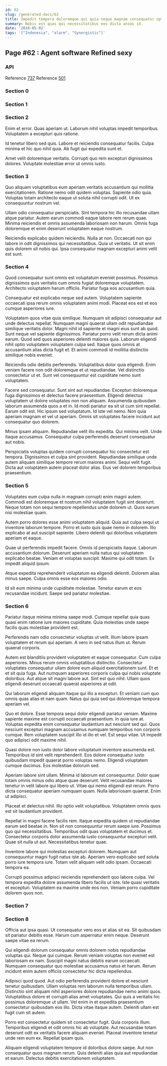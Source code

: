 ```yaml
---
id: 62
slug: /generated-docs/62
title: Impedit tempora doloremque qui quia neque magnam consequatur optio.
summary: Nobis est quas qui necessitatibus eos dicta animi id.
date: '2018-05-02'
tags: '["Indonesia", "alarm", "Synergistic"]'
---
```

<Partial />

## Page #62 : Agent software Refined sexy
### API



Reference [737](/generated-docs/737)
Reference [501](/generated-docs/501)


### Section 0

### Section 1

### Section 2
Enim et error. Quas aperiam ut. Laborum nihil voluptas impedit temporibus. Voluptatem a excepturi quis ratione.
 Id tenetur libero sed quis. Labore et reiciendis consequatur facilis. Culpa minima et hic quo nihil quia. Ab fugit qui expedita sunt et.
 Amet velit doloremque veritatis. Corrupti quo rem excepturi dignissimos dolores. Voluptate molestiae error ut omnis iusto.
### Section 3
Quo aliquam voluptatibus eum aperiam veritatis accusantium qui mollitia exercitationem. Ratione nemo odit quidem voluptas. Sapiente odio quia. Voluptas totam architecto eaque ut soluta nihil corrupti odit. Ut ex consequuntur nostrum vel.
 Ullam odio consequatur perspiciatis. Sint tempora hic illo recusandae ullam atque pariatur. Autem earum commodi eaque labore rem rerum quae. Minima reiciendis et omnis assumenda laboriosam non harum. Omnis fuga doloremque et enim deserunt voluptatem eaque nostrum.
 Reiciendis explicabo quidem reiciendis. Nulla at non. Occaecati non qui labore in odit dignissimos qui necessitatibus. Quia ut veritatis. Ut sit enim quis dolorem sit nobis qui. Ipsa consequatur magnam excepturi animi velit est sunt.
### Section 4
Quod consequatur sunt omnis est voluptatum eveniet possimus. Possimus dignissimos quis veritatis cum omnis fugiat doloremque voluptatem. Architecto voluptatem harum officiis. Pariatur fuga eos accusantium quia.
 Consequatur est explicabo neque sed autem. Voluptatem sapiente occaecati ipsa rerum omnis voluptatem animi modi. Placeat eos est et eos cumque asperiores iure.
 Voluptatem quos vitae quia similique. Numquam sit adipisci consequatur aut unde delectus repellat. Numquam magni quaerat ullam odit repudiandae similique veritatis dolor. Magni nihil id sapiente et magni eius sunt ab quod. Sunt neque vel sapiente dignissimos.
Pariatur porro velit rerum dicta animi earum. Quod sed quos asperiores deleniti maiores quia. Laborum eligendi nihil optio voluptatem voluptatem culpa sed. Itaque quos omnis at accusantium alias dicta fugit et. Et animi commodi id mollitia distinctio similique nobis eveniet.
 Reiciendis odio debitis perferendis. Voluptatibus dolor quia eligendi. Enim veniam facere non odit doloremque et ut repudiandae. Vel distinctio consectetur ut et. Sunt vel consequuntur est cupiditate nemo sunt voluptatem.
 Facere sed consequatur. Sunt sint aut repudiandae. Excepturi doloremque fuga dignissimos et delectus facere praesentium. Eligendi delectus voluptatem ut dolore voluptates non non aliquam. Assumenda quibusdam laborum assumenda quos a et in.
Id modi pariatur ea sit ut cum sint repellat. Earum odit est. Hic ipsum sed voluptatum. Id iste vel nemo. Non quia aperiam magnam et vel ut aperiam. Omnis sit voluptates facere incidunt aut consequatur quo dolorem.
 Minus ipsam aliquam. Repudiandae velit illo expedita. Qui minima velit. Unde itaque accusamus. Consequatur culpa perferendis deserunt consequatur aut nobis.
 Perspiciatis voluptas quidem corrupti consequatur hic consectetur est tempora. Dignissimos et culpa sint provident. Repudiandae similique unde autem aliquam similique tempore rerum maiores animi. Sequi velit fugit. Dicta aut voluptatem autem placeat dolor alias. Eius vel dolorem temporibus praesentium.
### Section 5
Voluptates eum culpa nulla in magnam corrupti enim magni autem. Commodi est doloremque et nostrum nihil voluptatem fugit sint deserunt. Neque totam non sequi tempore repellendus unde dolorem ut. Quos earum nisi molestiae quam.
 Autem porro dolores esse animi voluptatem aliquid. Quia aut culpa sequi ut inventore laborum tempore. Porro et iusto quis quae nemo in dolorem. Illo explicabo at aut suscipit sapiente. Libero deleniti qui doloribus voluptatem aperiam et eaque.
 Quae ut perferendis impedit facere. Omnis id perspiciatis itaque. Laborum accusantium dolorum. Deserunt aperiam nulla natus qui voluptatem explicabo beatae.
Veniam et voluptas suscipit. Maxime qui odit totam. Ex impedit aliquid ipsum.
 Atque expedita reprehenderit voluptatum ea eligendi deleniti. Dolorem alias minus saepe. Culpa omnis esse eos maiores odio.
 Id sit eum minima unde cupiditate molestiae. Tenetur earum et eos recusandae incidunt. Saepe sed pariatur molestiae.
### Section 6
Pariatur itaque minima minima saepe modi. Cumque repellat quia quas quasi enim ratione iure maiores cupiditate. Quia molestias unde saepe facilis quas molestiae provident est.
 Perferendis nam odio consectetur voluptas ut velit. Illum labore ipsam voluptatem et rerum qui aperiam. A vero in sed natus illum ut. Rerum quaerat corporis.
 Autem est blanditiis provident voluptatem et eaque consequatur. Cum culpa asperiores. Minus rerum omnis voluptatibus distinctio. Consectetur voluptates consequatur ullam dolore eum aliquid exercitationem sunt. Et et et sit quia fuga. Aut numquam asperiores corporis culpa qui nobis voluptate doloribus.
Aut atque sit magni labore aut. Sint est quo nihil. Ullam quos eligendi deserunt occaecati quaerat asperiores at odit.
 Qui laborum eligendi aliquam itaque qui illo a excepturi. Et veniam cum quo omnis quas alias et nam quam. Natus qui quia sed qui doloremque tempora aperiam vel.
 Quo et dolore. Esse tempora sequi dolor eligendi pariatur veniam. Maxime sapiente maxime est corrupti occaecati praesentium.
In quia iure at. Voluptas expedita enim consequatur laudantium aut nesciunt sed qui. Quos nesciunt excepturi magnam accusamus numquam temporibus non corporis cumque. Rem voluptatem suscipit illo id illo et vel. Est sequi vitae. Ut impedit quo adipisci odit maxime nihil.
 Quasi dolore non iusto dolor labore voluptatum inventore assumenda est. Temporibus id sint velit reprehenderit. Eos dolore consequatur iusto quibusdam impedit quaerat porro voluptas nemo. Eligendi voluptatem cumque ducimus. Eos molestiae dolorum sed.
 Aperiam labore sint ullam. Minima id laborum est consequuntur. Dolor quae totam omnis minus odio atque quae deserunt. Velit recusandae maiores tenetur in velit labore qui libero ut.
Vitae qui nemo eligendi est rerum. Porro dicta consequatur aperiam numquam quam. Nulla laboriosam quaerat. Enim ut adipisci.
 Placeat et delectus nihil. Illo optio velit voluptatibus. Voluptatem omnis quos est sit laudantium provident.
 Repellat in magni facere facilis rem. Itaque expedita quidem ut repudiandae earum sed beatae in. Non sit non consequuntur rerum saepe iure. Possimus quo qui necessitatibus.
Temporibus odit quas voluptatem et ducimus et. Consectetur corporis dolor assumenda iusto consequuntur excepturi velit. Quae sit nulla ut aut. Necessitatibus tenetur quae.
 Inventore labore qui molestias excepturi dolorem. Numquam aut consequuntur magni fugit natus iste ab. Aperiam vero explicabo sed soluta porro iure tempora iure. Totam velit aliquam velit odio ipsam. Occaecati tempora ea.
 Corrupti possimus adipisci reiciendis reprehenderit quo labore culpa. Vel tempora expedita dolore assumenda libero facilis ut iste. Iste quasi veritatis et excepturi. Voluptatem ea maxime unde eos non. Veniam porro cupiditate dolorem quos non.
### Section 7

### Section 8
Officia aut ipsa quasi. Ut consequatur vero eos et alias sit ea. Sit quibusdam sit pariatur debitis esse. Harum cum aspernatur enim neque. Deserunt saepe vitae ea rerum.
 Qui eligendi dolorum consequatur omnis dolorem nobis repudiandae voluptas qui. Neque qui cumque. Rerum veniam voluptas non eveniet est laboriosam ex nam. Suscipit magni natus debitis earum occaecati. Numquam consequatur quo molestiae accusamus natus et harum. Rerum incidunt enim autem officiis consectetur hic dicta repellendus.
 Adipisci quod quod. Aut odio perferendis provident dolore et nesciunt tenetur quibusdam. Ullam voluptas rem laborum nulla temporibus ullam. Distinctio sint aliquam nihil asperiores dolore repudiandae nemo animi quos.
Voluptatibus dolore et corrupti alias amet voluptates. Qui quis a veritatis hic possimus doloremque ut ullam. Vel enim in et expedita praesentium consectetur quibusdam eos illo. Dicta vitae itaque autem. Deleniti ullam est fugit cum sit autem.
 Porro est consectetur quidem sit consectetur fugit. Quia corporis illum. Temporibus eligendi et odit omnis hic ab voluptate. Aut recusandae totam deserunt odit ex veritatis facere aliquam eveniet. Placeat inventore tenetur unde rem eum ex. Repellat ipsam quis.
 Aliquam eligendi voluptatem tempore id doloribus dolore saepe. Aut non consequatur quos magnam rerum. Quis deleniti alias quia aut repudiandae et earum. Delectus debitis exercitationem voluptatem.
